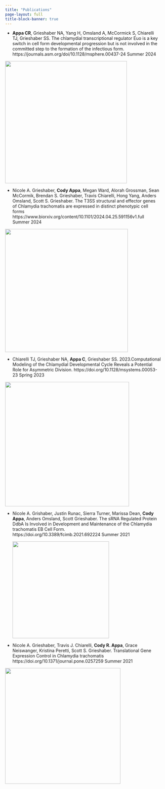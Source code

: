 ```yaml
---
title: "Publications"
page-layout: full
title-block-banner: true
---
```


-   **Appa CR**, Grieshaber NA, Yang H, Omsland A, McCormick S, Chiarelli TJ, Grieshaber SS. The chlamydial transcriptional regulator Euo is a key switch in cell form developmental progression but is not involved in the committed step to the formation of the infectious form. https://journals.asm.org/doi/10.1128/msphere.00437-24 Summer 2024

[![](pub%20photos/Euo_paper.png){fig-align="center" width="394"}](https://journals.asm.org/doi/10.1128/msphere.00437-24)

-   Nicole A. Grieshaber, **Cody Appa**, Megan Ward, Alorah Grossman, Sean McCormik, Brendan S. Grieshaber, Travis Chiarelli, Hong Yang, Anders Omsland, Scott S. Grieshaber. The T3SS structural and effector genes of Chlamydia trachomatis are expressed in distinct phenotypic cell forms\
    https://www.biorxiv.org/content/10.1101/2024.04.25.591156v1.full Summer 2024

[![](pub%20photos/T3SS.png){fig-align="center" width="397"}](https://www.biorxiv.org/content/10.1101/2024.04.25.591156v1.full)

-   Chiarelli TJ, Grieshaber NA, **Appa C**, Grieshaber SS. 2023.Computational Modeling of the Chlamydial Developmental Cycle Reveals a Potential Role for Asymmetric Division. https://doi.org/10.1128/msystems.00053-23 Spring 2023

[![](pub%20photos/asymmetric.png){fig-align="center" width="401"}](https://journals.asm.org/doi/10.1128/msystems.00053-23)

-   Nicole A. Grishaber, Justin Runac, Sierra Turner, Marissa Dean, **Cody Appa**, Anders Omsland, Scott Grieshaber. The sRNA Regulated Protein DdbA Is Involved in Development and Maintenance of the Chlamydia trachomatis EB Cell Form.\
    https://doi.org/10.3389/fcimb.2021.692224 Summer 2021

    [![](pub%20photos/DDBA.png){fig-align="center" width="312"}](https://www.frontiersin.org/journals/cellular-and-infection-microbiology/articles/10.3389/fcimb.2021.692224/full)

-   Nicole A. Grieshaber, Travis J. Chiarelli, **Cody R. Appa**, Grace Neiswanger, Kristina Peretti, Scott S. Grieshaber. Translational Gene Expression Control in Chlamydia trachomatis https://doi.org/10.1371/journal.pone.0257259 Summer 2021

[![](pub%20photos/expression.png){fig-align="center" width="373"}](https://journals.plos.org/plosone/article?id=10.1371/journal.pone.0257259)
